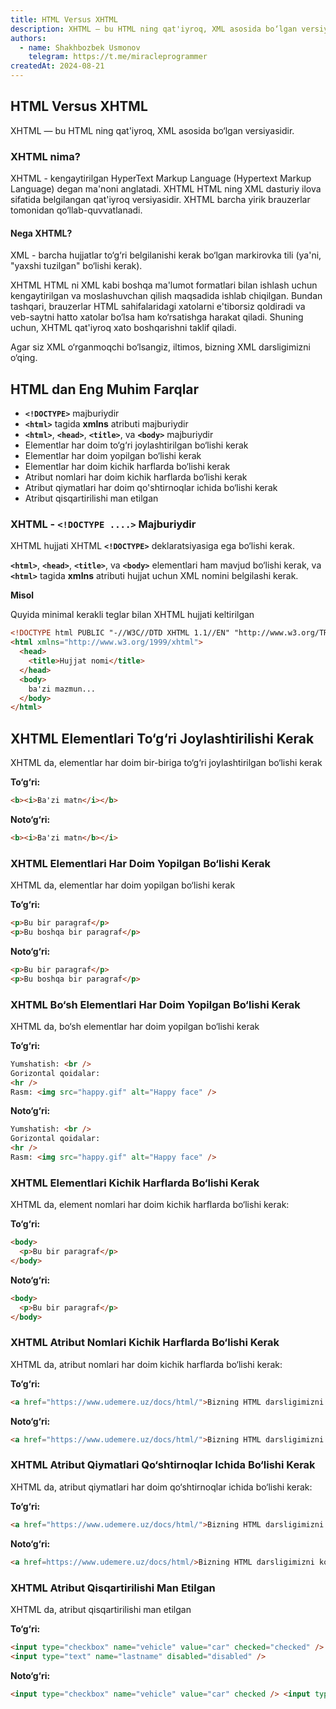 ```yaml
---
title: HTML Versus XHTML
description: XHTML — bu HTML ning qat'iyroq, XML asosida bo‘lgan versiyasidir.
authors:
  - name: Shakhbozbek Usmonov
    telegram: https://t.me/miracleprogrammer
createdAt: 2024-08-21
---
```


## HTML Versus XHTML

XHTML — bu HTML ning qat'iyroq, XML asosida bo‘lgan versiyasidir.

### XHTML nima?

XHTML - kengaytirilgan HyperText Markup Language (Hypertext Markup Language) degan ma'noni anglatadi.
XHTML HTML ning XML dasturiy ilova sifatida belgilangan qat'iyroq versiyasidir.
XHTML barcha yirik brauzerlar tomonidan qo‘llab-quvvatlanadi.

#### Nega XHTML?

XML - barcha hujjatlar to‘g‘ri belgilanishi kerak bo‘lgan markirovka tili (ya'ni, "yaxshi tuzilgan" bo‘lishi kerak).

XHTML HTML ni XML kabi boshqa ma'lumot formatlari bilan ishlash uchun kengaytirilgan va moslashuvchan qilish maqsadida ishlab chiqilgan. Bundan tashqari, brauzerlar HTML sahifalaridagi xatolarni e'tiborsiz qoldiradi va veb-saytni hatto xatolar bo‘lsa ham ko‘rsatishga harakat qiladi. Shuning uchun, XHTML qat'iyroq xato boshqarishni taklif qiladi.

Agar siz XML o‘rganmoqchi bo‘lsangiz, iltimos, bizning XML darsligimizni o‘qing.

## HTML dan Eng Muhim Farqlar

- **`<!DOCTYPE>`** majburiydir
- **`<html>`** tagida **xmlns** atributi majburiydir
- **`<html>`**, **`<head>`**, **`<title>`**, va **`<body>`** majburiydir
- Elementlar har doim to‘g‘ri joylashtirilgan bo‘lishi kerak
- Elementlar har doim yopilgan bo‘lishi kerak
- Elementlar har doim kichik harflarda bo‘lishi kerak
- Atribut nomlari har doim kichik harflarda bo‘lishi kerak
- Atribut qiymatlari har doim qo'shtirnoqlar ichida bo‘lishi kerak
- Atribut qisqartirilishi man etilgan

### XHTML - `<!DOCTYPE ....>` Majburiydir

XHTML hujjati XHTML **`<!DOCTYPE>`** deklaratsiyasiga ega bo‘lishi kerak.

**`<html>`**, **`<head>`**, **`<title>`**, va **`<body>`** elementlari ham mavjud bo‘lishi kerak, va **`<html>`** tagida **xmlns** atributi hujjat uchun XML nomini belgilashi kerak.

**Misol**

Quyida minimal kerakli teglar bilan XHTML hujjati keltirilgan

```html
<!DOCTYPE html PUBLIC "-//W3C//DTD XHTML 1.1//EN" "http://www.w3.org/TR/xhtml11/DTD/xhtml11.dtd">
<html xmlns="http://www.w3.org/1999/xhtml">
  <head>
    <title>Hujjat nomi</title>
  </head>
  <body>
    ba'zi mazmun...
  </body>
</html>
```

## XHTML Elementlari To‘g‘ri Joylashtirilishi Kerak

XHTML da, elementlar har doim bir-biriga to‘g‘ri joylashtirilgan bo‘lishi kerak

**To‘g‘ri:**

```html
<b><i>Ba'zi matn</i></b>
```

**Noto‘g‘ri:**

```html
<b><i>Ba'zi matn</b></i>
```

### XHTML Elementlari Har Doim Yopilgan Bo‘lishi Kerak

XHTML da, elementlar har doim yopilgan bo‘lishi kerak

**To‘g‘ri:**

```html
<p>Bu bir paragraf</p>
<p>Bu boshqa bir paragraf</p>
```

**Noto‘g‘ri:**

```html
<p>Bu bir paragraf</p>
<p>Bu boshqa bir paragraf</p>
```

### XHTML Bo‘sh Elementlari Har Doim Yopilgan Bo‘lishi Kerak

XHTML da, bo‘sh elementlar har doim yopilgan bo‘lishi kerak

**To‘g‘ri:**

```html
Yumshatish: <br />
Gorizontal qoidalar:
<hr />
Rasm: <img src="happy.gif" alt="Happy face" />
```

**Noto‘g‘ri:**

```html
Yumshatish: <br />
Gorizontal qoidalar:
<hr />
Rasm: <img src="happy.gif" alt="Happy face" />
```

### XHTML Elementlari Kichik Harflarda Bo‘lishi Kerak

XHTML da, element nomlari har doim kichik harflarda bo‘lishi kerak:

**To‘g‘ri:**

```html
<body>
  <p>Bu bir paragraf</p>
</body>
```

**Noto‘g‘ri:**

```html
<body>
  <p>Bu bir paragraf</p>
</body>
```

### XHTML Atribut Nomlari Kichik Harflarda Bo‘lishi Kerak

XHTML da, atribut nomlari har doim kichik harflarda bo‘lishi kerak:

**To‘g‘ri:**

```html
<a href="https://www.udemere.uz/docs/html/">Bizning HTML darsligimizni ko‘ring</a>
```

**Noto‘g‘ri:**

```html
<a href="https://www.udemere.uz/docs/html/">Bizning HTML darsligimizni ko‘ring</a>
```

### XHTML Atribut Qiymatlari Qo‘shtirnoqlar Ichida Bo‘lishi Kerak

XHTML da, atribut qiymatlari har doim qo‘shtirnoqlar ichida bo‘lishi kerak:

**To‘g‘ri:**

```html
<a href="https://www.udemere.uz/docs/html/">Bizning HTML darsligimizni ko‘ring</a>
```

**Noto‘g‘ri:**

```html
<a href=https://www.udemere.uz/docs/html/>Bizning HTML darsligimizni ko‘ring</a>
```

### XHTML Atribut Qisqartirilishi Man Etilgan

XHTML da, atribut qisqartirilishi man etilgan

**To‘g‘ri:**

```html
<input type="checkbox" name="vehicle" value="car" checked="checked" />
<input type="text" name="lastname" disabled="disabled" />
```

**Noto‘g‘ri:**

```html
<input type="checkbox" name="vehicle" value="car" checked /> <input type="text" name="lastname" disabled />
```
